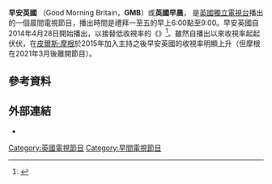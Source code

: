 {{Infobox television
| show_name                = Good Morning Britain <br/>早安英國/英國早晨
| image                    = Good Morning Britain Logo 2017.png
| image_size               = 
| image_alt                = 
| caption                  = 
| show_name_2              = 
| genre                    = 晨間節目
| creator                  =
| developer                = prosucers
| writer                   = 
| director                 = Erron Gordon<ref>{{cite news|title=Meet the man who keeps the GMB team in check!|url=http://www.itv.com/goodmorningbritain/news/meet-gmb-director-erron-gordon-talking-points-ben-shephard|accessdate=20 April 2015|work=Good Morning Britain|publisher=ITV plc|archive-date=2019-04-07|archive-url=https://web.archive.org/web/20190407132015/https://www.itv.com/goodmorningbritain/news/meet-gmb-director-erron-gordon-talking-points-ben-shephard|dead-url=no}}</ref>
| creative_director        = 
| presenter                = {{plainlist|
*[[Susanna_Reid|Susanna Reid]]
*[[Ben_Shephard|Ben Shephard]]
*[[Charlotte_Hawkins|Charlotte Hawkins]]
*[[Sean_Fletcher|Sean Fletcher]]
*[[Piers_Morgan|Piers Morgan]]
*[[Kate_Garraway|Kate Garraway]]}}
| theme_music_composer     = {{plainlist|
*Henry Gorman
*Simon Hill
*Rob May<ref>{{cite web|url=http://www.greenocktelegraph.co.uk/news/gourock/articles/2014/05/01/496913-gourock-musician-penned-theme-music-for-good-morning-britain-/|title=Gourock musician penned theme music for Good Morning Britain|work=Greenock Telegraph|access-date=2016-02-04|archive-date=2014-12-19|archive-url=https://web.archive.org/web/20141219231108/http://www.greenocktelegraph.co.uk/news/gourock/articles/2014/05/01/496913-gourock-musician-penned-theme-music-for-good-morning-britain-/|dead-url=no}}</ref>}}
| opentheme                = 
| endtheme                 = 
| composer                 = 
| country                  = 英國
| language                 = 英語
| num_series              = 
| num_episodes             = 
| executive_producer       = 
| producer                 = 
| editor                   = Neil Thompson<ref>{{cite news|title=Meet the 'Paul Daniels of Good Morning Britain'!|url=http://www.itv.com/goodmorningbritain/news/meet-the-paul-daniels-of-good-morning-britain|accessdate=19 April 2015|work=Good Morning Britain|publisher=ITV plc|archive-date=2015-05-01|archive-url=https://web.archive.org/web/20150501214628/http://www.itv.com/goodmorningbritain/news/meet-the-paul-daniels-of-good-morning-britain|dead-url=no}}</ref>
| location                 = [[倫敦電視中心|倫敦電視中心]]
| cinematography           = 
| camera                   = [[多鏡頭模式|多鏡頭模式]]
| runtime                  = 180分
| company                  = [[ITV工作室|ITV工作室]]
| distributor              = ITV News
| budget                   = 
| channel                  = [[獨立電視台_(英國)|ITV]]，[[蘇格蘭電視台|STV]], [[UTV電視台|UTV]]
| picture_format           = [[1080i|1080i]] （[[高畫質電視|HDTV]] [[16:9|16:9]]）
| first_aired              = {{Start date|df=yes|2014|4|28}}
| last_aired               = {{End date|df=yes|present}}
| preceded_by              = {{link-en|拂曉 (2010年電視節目)|Daybreak (2010 TV programme)|拂曉}}（2010–2014）
| followed_by              = 
| related                  = 
| website                  = http://www.itv.com/gmb
| website_title            = 
| production_website       = 
| production_website_title = 
}}
'''早安英國''' （Good Morning Britain，'''GMB'''）或'''英國早晨'''， 是[[英國|英國]][[獨立電視台_(英國)|獨立電視台]]播出的一個晨間電視節目，播出時間是禮拜一至五的早上6:00點至9:00。早安英國自2014年4月28日開始播出，以接替低收視率的《{{link-en|拂曉 (2010年電視節目)|Daybreak (2010 TV programme)|拂曉}}》<ref>{{cite web|url=http://www.mirror.co.uk/tv/tv-news/good-morning-britain-susanna-reid-320243|title=Susanna Reid to join new ITV breakfast show ''Good Morning Britain'' as struggling ''Daybreak'' is axed|author=Claire Hodgson|work=[[Daily_Mirror|Daily Mirror]]|date=3 March 2014|accessdate=3 March 2014}}{{Dead link|date=2018年7月 |bot=InternetArchiveBot |fix-attempted=no }}</ref>。雖然自播出以來收視率起起伏伏，在[[皮爾斯·摩根|皮爾斯·摩根]]於2015年加入主持之後早安英國的收視率明顯上升（但摩根在2021年3月後離開節目）。

==參考資料==
{{reflist}}

==外部連結==
*{{itv.com|id=gmb|title=''Good Morning Britain''}}
{{ITV News}}
{{DEFAULTSORT:Good Morning Britain}}
[[Category:英國電視節目|Category:英國電視節目]]
[[Category:早間電視節目|Category:早間電視節目]]